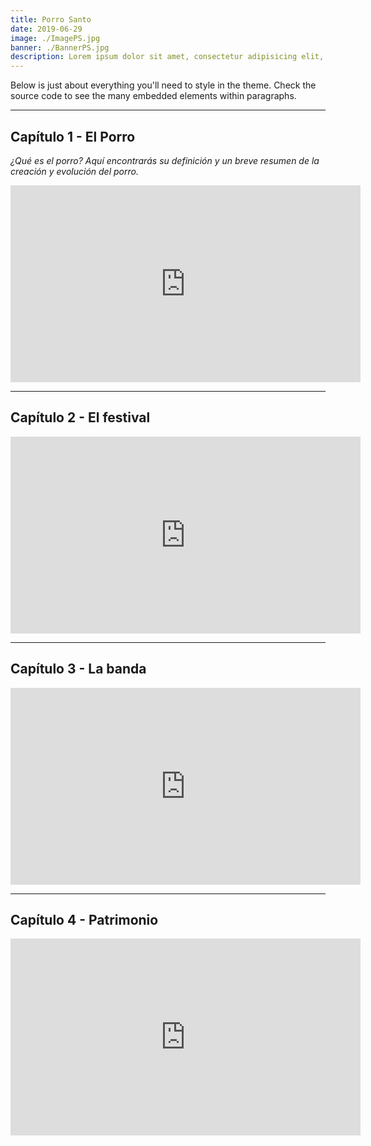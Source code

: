 ```yaml
---
title: Porro Santo
date: 2019-06-29
image: ./ImagePS.jpg
banner: ./BannerPS.jpg
description: Lorem ipsum dolor sit amet, consectetur adipisicing elit, sed do eiusmod tempor incididunt ut labore et dolore magna aliqua.
---
```


Below is just about everything you'll need to style in the theme. Check the source code to see the many embedded elements within paragraphs.

---

## Capítulo 1 - El Porro

<p> <i> ¿Qué es el porro? Aquí encontrarás su definición y un breve resumen de la creación y evolución del porro. </i> </p>

<iframe width="560" height="315" src="https://www.youtube.com/embed/JtFOUpznnF4" frameborder="0" allow="accelerometer; autoplay; encrypted-media; gyroscope; picture-in-picture" allowfullscreen></iframe>

---

## Capítulo 2 - El festival

<iframe width="560" height="315" src="https://www.youtube.com/embed/j86-Rgbb6QI" frameborder="0" allow="accelerometer; autoplay; encrypted-media; gyroscope; picture-in-picture" allowfullscreen></iframe>

---

## Capítulo 3 - La banda

<iframe width="560" height="315" src="https://www.youtube.com/embed/TRmz1N6IgKA" frameborder="0" allow="accelerometer; autoplay; encrypted-media; gyroscope; picture-in-picture" allowfullscreen></iframe>

---

## Capítulo 4 - Patrimonio

<iframe width="560" height="315" src="https://www.youtube.com/embed/IgMCpVnBy7M" frameborder="0" allow="accelerometer; autoplay; encrypted-media; gyroscope; picture-in-picture" allowfullscreen></iframe>
